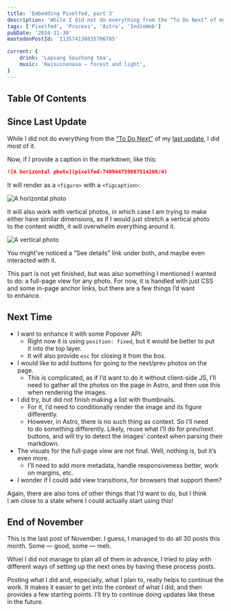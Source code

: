 ```yaml
---
title: 'Embedding Pixelfed, part 3'
description: 'While I did not do everything from the “To Do Next” of my last update, I did most of it. Now, if I provide a caption in the markdown, it will render as a `<figure>` with a `<figcaption>`.'
tags: ['Pixelfed', 'Process', 'Astro', 'IndieWeb']
pubDate: '2024-11-30'
mastodonPostId: '113574138835706785'

current: {
    drink: 'Lapsang Souchong tea',
    music: 'Haisuinonasa — forest and light',
}
---
```


## Table Of Contents

## Since Last Update

While I did not do everything from the [“To Do Next”](/embedding-pixelfed-part-2/#to-do-next) of my [last update](/embedding-pixelfed-part-2/), I did most of it.

Now, if I provide a caption in the markdown, like this:

```markdown
![A horizontal photo](pixelfed:740944759087514268/4)
```

It will render as a `<figure>` with a `<figcaption>`:

![A horizontal photo](pixelfed:740944759087514268/4)

It will also work with vertical photos, in which case I am trying to make either have similar dimensions, as if I would just stretch a vertical photo to the content width, it will overwhelm everything around it.

![A vertical photo](pixelfed:740944759087514268/3)

You might’ve noticed a “See details” link under both, and maybe even interacted with it.

This part is not yet finished, but was also something I mentioned I wanted to do: a full-page view for any photo. For now, it is handled with just CSS and some in-page anchor links, but there are a few things I’d want to enhance.


## Next Time

- I want to enhance it with some Popover API:
	- Right now it is using `position: fixed`, but it would be better to put it into the top layer.
	- It will also provide `esc` for closing it from the box.
- I would like to add buttons for going to the next/prev photos on the page.
	- This is complicated, as if I’d want to do it without client-side JS, I’ll need to gather all the photos on the page in Astro, and then use this when rendering the images.
- I did try, but did not finish making a list with thumbnails.
	- For it, I’d need to conditionally render the image and its figure differently.
	- However, in Astro, there is no such thing as context. So I’ll need to do something differently. Likely, reuse what I’ll do for prev/next buttons, and will try to detect the images' context when parsing their markdown.
- The visuals for the full-page view are not final. Well, nothing is, but it’s even more.
	- I’ll need to add more metadata, handle responsiveness better, work on margins, etc.
- I wonder if I could add view transitions, for browsers that support them?

Again, there are also tons of other things that I’d want to do, but I think I am close to a state where I could actually start using this!


## End of November

This is the last post of November. I guess, I managed to do all 30 posts this month. Some — good, some — meh.

Whiel I did not manage to plan all of them in advance, I tried to play with different ways of setting up the next ones by having these process posts.

Posting what I did and, especially, what I plan to, really helps to continue the work. It makes it easier to get into the context of what I did, and then provides a few starting points. I’ll try to continue doing updates like these in the future.
